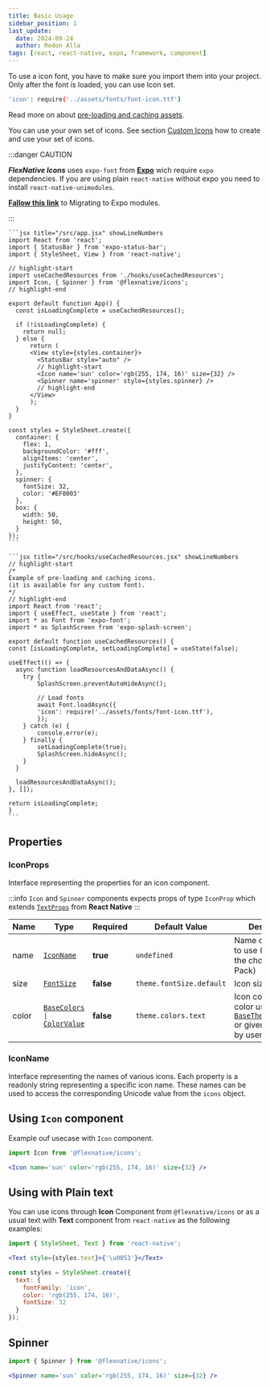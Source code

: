 ```yaml
---
title: Basic Usage
sidebar_position: 1
last_update:
  date: 2024-09-24
  author: Redon Alla
tags: [react, react-native, expo, framework, component]
---
```


To use a icon font, you have to make sure you import them into your project. Only after the font is loaded, you can use Icon set.

```bash jsx
'icon': require('../assets/fonts/font-icon.ttf')
```

Read more on about [pre-loading and caching assets](https://docs.expo.dev/archive/classic-updates/preloading-and-caching-assets/#pre-loading-and-caching-assets).

You can use your own set of icons. See section [Custom Icons](/docs/components/icons/@flexnative/icons-custom-icons) how to create and use your set of icons.

:::danger CAUTION

***FlexNative Icons*** uses `expo-font` from [**Expo**](https://docs.expo.dev/develop/user-interface/fonts/) wich require `expo` dependencies.
If you are using plain `react-native` without expo you need to install `react-native-unimodules`.

**[Fallow this link](https://docs.expo.dev/bare/installing-expo-modules/?redirected)** to Migrating to Expo modules.

:::



<Tabs>
  <TabItem value="app-file" label="App" default>

    ```jsx title="/src/app.jsx" showLineNumbers
    import React from 'react';
    import { StatusBar } from 'expo-status-bar';
    import { StyleSheet, View } from 'react-native';

    // highlight-start
    import useCachedResources from './hooks/useCachedResources';
    import Icon, { Spinner } from '@flexnative/icons';
    // highlight-end

    export default function App() {
      const isLoadingComplete = useCachedResources();
      
      if (!isLoadingComplete) {
        return null;
      } else {
          return (
          <View style={styles.container}>
            <StatusBar style="auto" />
            // highlight-start
            <Icon name='sun' color='rgb(255, 174, 16)' size={32} />
            <Spinner name='spinner' style={styles.spinner} />
            // highlight-end
          </View>
          );
      }
    }

    const styles = StyleSheet.create({
      container: {
        flex: 1,
        backgroundColor: '#fff',
        alignItems: 'center',
        justifyContent: 'center',
      },
      spinner: {
        fontSize: 32,
        color: '#EF0003'
      },
      box: {
        width: 50,
        height: 50,
      }
    });
    ```

  </TabItem>
  <TabItem value="useCachedResources-file" label="useCachedResources" default>

    ```jsx title="/src/hooks/useCachedResources.jsx" showLineNumbers
    // highlight-start
    /*
    Example of pre-loading and caching icons.
    (it is available for any custom font).
    */
    // highlight-end
    import React from 'react';
    import { useEffect, useState } from 'react';
    import * as Font from 'expo-font';
    import * as SplashScreen from 'expo-splash-screen';

    export default function useCachedResources() {
    const [isLoadingComplete, setLoadingComplete] = useState(false);

    useEffect(() => {
      async function loadResourcesAndDataAsync() {
        try {
            SplashScreen.preventAutoHideAsync();

            // Load fonts
            await Font.loadAsync({
            'icon': require('../assets/fonts/font-icon.ttf'),
            });
        } catch (e) {
            console.error(e);
        } finally {
            setLoadingComplete(true);
            SplashScreen.hideAsync();
        }
      }

      loadResourcesAndDataAsync();
    }, []);

    return isLoadingComplete;
    }
    ```

  </TabItem>
</Tabs>


## Properties

### IconProps
Interface representing the properties for an icon component.

:::info
`Icon` and `Spinner` components expects props of type `IconProp` which extends [`TextProps`](https://reactnative.dev/docs/text#props) from **React Native**
:::

|  Name   | Type | Required | Default Value | Description |
| -- | -- | -- | -- | -- |
| name | [`IconName`](#iconname) | **true** | `undefined` | Name of the icon to use (Specific to the chosen Icon Pack) |
| size  | [`FontSize`](../../theme/default-theme.mdx#fontsize) | **false** | `theme.fontSize.default` | Icon size. |
| color | <code>[BaseColors](../../theme/default-theme.mdx#color) \| [ColorValue](https://reactnative.dev/docs/colors)</code> | **false** | `theme.colors.text` | Icon color one of color used by [`BaseTheme<TColors>`](../../theme/default-theme.mdx#basecolors) or given [`ColorValue`](https://reactnative.dev/docs/colors) by user. |

### IconName
Interface representing the names of various icons.
Each property is a readonly string representing a specific icon name.
These names can be used to access the corresponding Unicode value from the `icons` object.

<IconsNames />


## Using `Icon` component
Example ouf usecase with `Icon` component.

```jsx
import Icon from '@flexnative/icons';

<Icon name='sun' color='rgb(255, 174, 16)' size={32} />
```

## Using with Plain text
You can use icons through **Icon** Component from `@flexnative/icons` or as a usual text with **Text** component from `react-native` as the following examples:

```jsx
import { StyleSheet, Text } from 'react-native';

<Text style={styles.text}>{'\u0053'}</Text>

const styles = StyleSheet.create({
  text: {
    fontFamily: 'icon',
    color: 'rgb(255, 174, 16)',
    fontSize: 32
  }
});
```


## Spinner
```jsx
import { Spinner } from '@flexnative/icons';

<Spinner name='sun' color='rgb(255, 174, 16)' size={32} />
```
